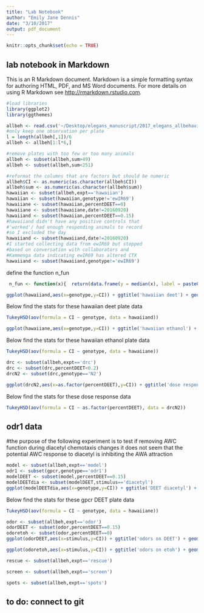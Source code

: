 ```yaml
---
title: "Lab Notebook"
author: "Emily Jane Dennis"
date: "3/10/2017"
output: pdf_document
---
```


```r
knitr::opts_chunk$set(echo = TRUE)
```

## lab notebook in Markdown

This is an R Markdown document. Markdown is a simple formatting syntax for authoring HTML, PDF, and MS Word documents. For more details on using R Markdown see <http://rmarkdown.rstudio.com>.

```r
#load libraries
library(ggplot2)
library(ggthemes)

allbeh <- read.csv('~/Desktop/elegans_manuscript/2017_elegans_allbehavior.csv',sep="\t")
#only keep one observation per plate
l = length(allbeh[,1])/6
allbeh <- allbeh[1:l*6,]

#remove plates with too few or too many animals
allbeh <- subset(allbeh,sum>49)
allbeh <- subset(allbeh,sum<251)

#reformat the columns that are factors but should be numeric
allbeh$CI <- as.numeric(as.character(allbeh$CI))
allbeh$sum <- as.numeric(as.character(allbeh$sum))
hawaiian <- subset(allbeh,expt=='hawaiian')
hawaiian <- subset(hawaiian,genotype!='ewIR69')
hawaiiane <- subset(hawaiian,percentDEET==0)
hawaiiane <- subset(hawaiiane,date!=20160920)
hawaiiand <- subset(hawaiian,percentDEET==0.15)
#hawaiiand didn't have any positive controls that
#'worked'/ had enough responding animals to record
#so I excluded the day
hawaiiand <- subset(hawaiiand,date!=20160920)
#I started collecting data from ewIR69 but stopped
#based on conversation with collaborators and
#Kammenga data indicating ewIR69 has altered CTX
hawaiiand <- subset(hawaiiand,genotype!='ewIR69')


```

define the function n_fun
```r
 n_fun <- function(x){  return(data.frame(y = median(x), label = paste0(" ",length(x))))}
```


```r

ggplot(hawaiiand,aes(x=genotype,y=CI)) + ggtitle('hawaiian deet') + geom_boxplot(outlier.shape=NA,coef=0) + geom_jitter(width=0.2,height=0) + theme_tufte() + ylim(-1,1) + geom_hline(yintercept=0) + stat_summary(fun.data = n_fun,geom='text',position='fill',aes(ymax=.99,ymin=0.98))

```

Below find the stats for these hawaiian deet plate data

```r

TukeyHSD(aov(formula = CI ~ genotype, data = hawaiiand))

```


```r
ggplot(hawaiiane,aes(x=genotype,y=CI)) + ggtitle('hawaiian ethanol') + geom_boxplot(outlier.shape=NA,coef=0) + geom_jitter(width=0.2,height=0) + theme_tufte() + ylim(-1,1) + geom_hline(yintercept=0) + stat_summary(fun.data = n_fun,geom='text',position='fill',aes(ymax=.99,ymin=0.98))
```

Below find the stats for these hawaiian ethanol plate data

```r

TukeyHSD(aov(formula = CI ~ genotype, data = hawaiiane))
```



```r
drc <- subset(allbeh,expt=='drc')
drc <- subset(drc,percentDEET<0.2)
drcN2 <- subset(drc,genotype=='N2')

ggplot(drcN2,aes(x=as.factor(percentDEET),y=CI)) + ggtitle('dose response curve') + geom_boxplot(outlier.shape=NA,coef=0) + geom_jitter(width=0.2,height=0) + theme_tufte() + ylim(-1,1) + geom_hline(yintercept=0) + stat_summary(fun.data = n_fun,geom='text',position='fill',aes(ymax=.99,ymin=0.98))
```

Below find the stats for these dose response data

```r

TukeyHSD(aov(formula = CI ~ as.factor(percentDEET), data = drcN2))
```



## odr1 data
#the purpose of the following experiment is to test if removing AWC function during diacetyl chemotaxis changes
it does not seem that the potential AWC response to diacetyl is inhibiting the AWA attraction

```r
model <- subset(allbeh,expt=='model')
odr1 <- subset(gpcr,genotype=='odr1')
modelDEET <- subset(model,percentDEET==0.15)
modelDEETdia <- subset(modelDEET,stimulus=='diacetyl')
ggplot(modelDEETdia,aes(x=genotype,y=CI)) + ggtitle('DEET diacetyl') + geom_boxplot(outlier.shape=NA,coef=0) + geom_jitter(width=0.2,height=0) + theme_tufte() + ylim(-1,1) + geom_hline(yintercept=0) + stat_summary(fun.data = n_fun,geom='text',position='fill',aes(ymax=.99,ymin=0.98))

```

Below find the stats for these gpcr DEET plate data

```r

TukeyHSD(aov(formula = CI ~ genotype, data = hawaiiane))
```








```r

odor <- subset(allbeh,expt=='odor')
odorDEET <- subset(odor,percentDEET==0.15)
odoretoh <- subset(odor,percentDEET==0)
ggplot(odorDEET,aes(x=stimulus,y=CI)) + ggtitle('odors on DEET') + geom_boxplot(outlier.shape=NA,coef=0) + geom_jitter(width=0.2,height=0) + theme_tufte() + ylim(-1,1) + geom_hline(yintercept=0) + stat_summary(fun.data = n_fun,geom='text',position='fill',aes(ymax=.99,ymin=0.98))
```

```r
ggplot(odoretoh,aes(x=stimulus,y=CI)) + ggtitle('odors on etoh') + geom_boxplot(outlier.shape=NA,coef=0) + geom_jitter(width=0.2,height=0) + theme_tufte() + ylim(-1,1) + geom_hline(yintercept=0) + stat_summary(fun.data = n_fun,geom='text',position='fill',aes(ymax=.99,ymin=0.98))
```



```r

rescue <- subset(allbeh,expt=='rescue')
```

```r

screen <- subset(allbeh,expt=='screen')
```


```r

spots <- subset(allbeh,expt=='spots')

```





## to do: connect to git